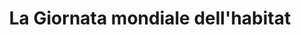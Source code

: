 ---
description: "La Giornata mondiale dell'habitat, celebrata il 3 ottobre, sensibilizza sull'importanza di creare ambienti urbani e rurali sostenibili e vivibili. Istituita dalle Nazioni Unite, ogni anno si focalizza su temi legati alla qualità della vita, alla gestione del territorio e alla protezione dell'ambiente, invitando a riflettere sul nostro rapporto con la natura.
I Monti Lepini, situati nel Lazio, sono una zona ricca di biodiversità, con boschi, prati e habitat vari che ospitano numerose specie vegetali e animali. Questi monti sono un'importante area naturale per il turismo ecologico e la conservazione dell'ambiente, che necessitano di essere protetti per preservare il loro equilibrio ecologico e promuovere pratiche sostenibili."
title: "La Giornata mondiale dell'habitat"
---